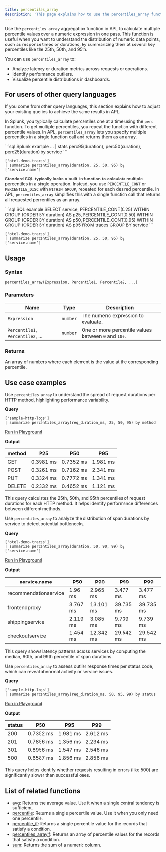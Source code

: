 ```yaml
---
title: percentiles_array
description: 'This page explains how to use the percentiles_array function in APL.'
---
```


Use the `percentiles_array` aggregation function in APL to calculate multiple percentile values over a numeric expression in one pass. This function is useful when you want to understand the distribution of numeric data points, such as response times or durations, by summarizing them at several key percentiles like the 25th, 50th, and 95th.

You can use `percentiles_array` to:

- Analyze latency or duration metrics across requests or operations.
- Identify performance outliers.
- Visualize percentile distributions in dashboards.

## For users of other query languages

If you come from other query languages, this section explains how to adjust your existing queries to achieve the same results in APL.

<AccordionGroup>
<Accordion title="Splunk SPL users">

In Splunk, you typically calculate percentiles one at a time using the `perc` function. To get multiple percentiles, you repeat the function with different percentile values. In APL, `percentiles_array` lets you specify multiple percentiles in a single function call and returns them as an array.

<CodeGroup>
```sql Splunk example
... | stats perc95(duration), perc50(duration), perc25(duration) by service
```

```kusto APL equivalent
['otel-demo-traces']
| summarize percentiles_array(duration, 25, 50, 95) by ['service.name']
```
</CodeGroup>

</Accordion>
<Accordion title="ANSI SQL users">

Standard SQL typically lacks a built-in function to calculate multiple percentiles in a single operation. Instead, you use `PERCENTILE_CONT` or `PERCENTILE_DISC` with `WITHIN GROUP`, repeated for each desired percentile. In APL, `percentiles_array` simplifies this with a single function call that returns all requested percentiles as an array.

<CodeGroup>
```sql SQL example
SELECT
  service,
  PERCENTILE_CONT(0.25) WITHIN GROUP (ORDER BY duration) AS p25,
  PERCENTILE_CONT(0.50) WITHIN GROUP (ORDER BY duration) AS p50,
  PERCENTILE_CONT(0.95) WITHIN GROUP (ORDER BY duration) AS p95
FROM traces
GROUP BY service
```

```kusto APL equivalent
['otel-demo-traces']
| summarize percentiles_array(duration, 25, 50, 95) by ['service.name']
```
</CodeGroup>

</Accordion>
</AccordionGroup>

## Usage

### Syntax

```kusto
percentiles_array(Expression, Percentile1, Percentile2, ...)
```

### Parameters

| Name        | Type              | Description |
|-------------|-------------------|-------------|
| `Expression` | `number` | The numeric expression to evaluate. |
| `Percentile1`, `Percentile2`, ... | `number` | One or more percentile values between `0` and `100`. |

### Returns

An array of numbers where each element is the value at the corresponding percentile.

## Use case examples

<Tabs>
<Tab title="Log analysis">

Use `percentiles_array` to understand the spread of request durations per HTTP method, highlighting performance variability.

**Query**

```kusto
['sample-http-logs']
| summarize percentiles_array(req_duration_ms, 25, 50, 95) by method
```

[Run in Playground](https://play.axiom.co/axiom-play-qf1k/query?initForm=%7B%22apl%22%3A%22%5B'sample-http-logs'%5D%20%7C%20summarize%20percentiles_array(req_duration_ms%2C%2025%2C%2050%2C%2095)%20by%20method%22%7D)

**Output**

| method | P25       | P50       | P95      |
|--------|-----------|-----------|----------|
|   GET  | 0.3981 ms | 0.7352 ms | 1.981 ms |
|  POST  | 0.3261 ms | 0.7162 ms | 2.341 ms |
|   PUT  | 0.3324 ms | 0.7772 ms | 1.341 ms |
| DELETE | 0.2332 ms | 0.4652 ms | 1.121 ms |

This query calculates the 25th, 50th, and 95th percentiles of request durations for each HTTP method. It helps identify performance differences between different methods.

</Tab>
<Tab title="OpenTelemetry traces">

Use `percentiles_array` to analyze the distribution of span durations by service to detect potential bottlenecks.

**Query**

```kusto
['otel-demo-traces']
| summarize percentiles_array(duration, 50, 90, 99) by ['service.name']
```

[Run in Playground](https://play.axiom.co/axiom-play-qf1k/query?initForm=%7B%22apl%22%3A%22%5B'otel-demo-traces'%5D%20%7C%20summarize%20percentiles_array(duration%2C%2050%2C%2090%2C%2099)%20by%20%5B'service.name'%5D%22%7D)

**Output**

| service.name          | P50      | P90       | P99       | P99       |
|-----------------------|----------|-----------|-----------|-----------|
| recommendationservice |  1.96 ms |  2.965 ms |  3.477 ms |  3.477 ms |
|     frontendproxy     | 3.767 ms | 13.101 ms | 39.735 ms | 39.735 ms |
|    shippingservice    | 2.119 ms |  3.085 ms |  9.739 ms |  9.739 ms |
|    checkoutservice    | 1.454 ms | 12.342 ms | 29.542 ms | 29.542 ms |

This query shows latency patterns across services by computing the median, 90th, and 99th percentile of span durations.

</Tab>
<Tab title="Security logs">

Use `percentiles_array` to assess outlier response times per status code, which can reveal abnormal activity or service issues.

**Query**

```kusto
['sample-http-logs']
| summarize percentiles_array(req_duration_ms, 50, 95, 99) by status
```

[Run in Playground](https://play.axiom.co/axiom-play-qf1k/query?initForm=%7B%22apl%22%3A%22%5B'sample-http-logs'%5D%20%7C%20summarize%20percentiles_array(req_duration_ms%2C%2050%2C%2095%2C%2099)%20by%20status%22%7D)

**Output**

| status | P50       | P95      | P99      |
|--------|-----------|----------|----------|
|   200  | 0.7352 ms | 1.981 ms | 2.612 ms |
|   201  | 0.7856 ms | 1.356 ms | 2.234 ms |
|   301  | 0.8956 ms | 1.547 ms | 2.546 ms |
|   500  | 0.6587 ms | 1.856 ms | 2.856 ms |

This query helps identify whether requests resulting in errors (like 500) are significantly slower than successful ones.

</Tab>
</Tabs>

## List of related functions

- [avg](/apl/aggregation-function/avg): Returns the average value. Use it when a single central tendency is sufficient.
- [percentile](/apl/aggregation-function/percentile): Returns a single percentile value. Use it when you only need one percentile.
- [percentile_if](/apl/aggregation-function/percentileif): Returns a single percentile value for the records that satisfy a condition.
- [percentiles_arrayif](/apl/aggregation-function/percentiles-arrayif): Returns an array of percentile values for the records that satisfy a condition.
- [sum](/apl/aggregation-function/sum): Returns the sum of a numeric column.